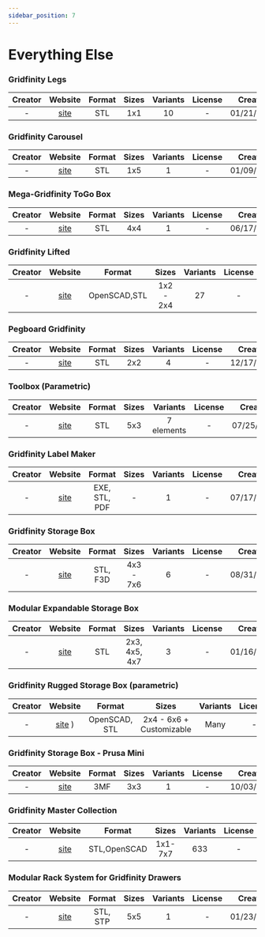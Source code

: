 ```yaml
---
sidebar_position: 7
---
```


# Everything Else

### Gridfinity Legs
| Creator | Website | Format | Sizes | Variants | License | Created |
| :-: | :-: | :-: | :-: | :-: | :-: | :-: |
| - | [site](https://www.printables.com/model/729485-gridfinity-legs) | STL | 1x1 | 10 | - | 01/21/2024 |

### Gridfinity Carousel
| Creator | Website | Format | Sizes | Variants | License | Created |
| :-: | :-: | :-: | :-: | :-: | :-: | :-: |
| - | [site](https://www.printables.com/model/698402-gridfinity-carousel) | STL | 1x5 | 1 | - | 01/09/2024 |

### Mega-Gridfinity ToGo Box
| Creator | Website | Format | Sizes | Variants | License | Created |
| :-: | :-: | :-: | :-: | :-: | :-: | :-: |
| - | [site](https://thangs.com/designer/ww9a/3d-model/Mega-Gridfinity%2520ToGo%2520Box-65503) | STL | 4x4 | 1 | - | 06/17/2022 |

### Gridfinity Lifted
| Creator | Website | Format | Sizes | Variants | License | Created |
| :-: | :-: | :-: | :-: | :-: | :-: | :-: |
| - | [site](https://www.printables.com/model/300982-gridfinity-lifted) | OpenSCAD,STL | 1x2 - 2x4 | 27 | - | 10/26/2022 |

### Pegboard Gridfinity
| Creator | Website | Format | Sizes | Variants | License | Created |
| :-: | :-: | :-: | :-: | :-: | :-: | :-: |
| - | [site](https://thangs.com/designer/evanmeltzer/3d-model/Peg%20Board%20Gridfinity%20Bin%20System-509457) | STL | 2x2 | 4 | - | 12/17/2022 |

### Toolbox (Parametric)
| Creator | Website | Format | Sizes | Variants | License | Created |
| :-: | :-: | :-: | :-: | :-: | :-: | :-: |
| - | [site](https://thangs.com/designer/jaswlodarczyk/3d-model/Gridfinity%2520Toolbox%2520%28Parametric%29-67053) | STL | 5x3 | 7 elements | - | 07/25/2022 |

### Gridfinity Label Maker
| Creator | Website | Format | Sizes | Variants | License | Created |
| :-: | :-: | :-: | :-: | :-: | :-: | :-: |
| - | [site](https://www.printables.com/model/525297-gridfinity-label-maker) | EXE, STL, PDF | - | 1 | - | 07/17/2023 |

### Gridfinity Storage Box
| Creator | Website | Format | Sizes | Variants | License | Created |
| :-: | :-: | :-: | :-: | :-: | :-: | :-: |
| - | [site](https://www.printables.com/model/543553-gridfinity-storage-box-by-pred) | STL, F3D | 4x3 - 7x6 | 6 | - | 08/31/2023 |

### Modular Expandable Storage Box
| Creator | Website | Format | Sizes | Variants | License | Created |
| :-: | :-: | :-: | :-: | :-: | :-: | :-: |
| - | [site](https://www.printables.com/model/369813-fully-printable-gridfinity-box-parametric) | STL | 2x3, 4x5, 4x7 | 3 | - | 01/16/2023 |

### Gridfinity Rugged Storage Box (parametric)
| Creator | Website | Format | Sizes | Variants | License | Created |
| :-: | :-: | :-: | :-: | :-: | :-: | :-: |
| - | [site](https://www.printables.com/model/757297-gridfinity-rugged-storage-box-parametric-and-custo) ) | OpenSCAD, STL | 2x4 - 6x6 + Customizable | Many | - | 02/14/2024 |

### Gridfinity Storage Box - Prusa Mini
| Creator | Website | Format | Sizes | Variants | License | Created |
| :-: | :-: | :-: | :-: | :-: | :-: | :-: |
| - | [site](https://www.printables.com/model/556604-gridfinity-storage-box-by-pred-for-prusamini) | 3MF | 3x3 | 1 | - | 10/03/2023 |

### Gridfinity Master Collection
| Creator | Website | Format | Sizes | Variants | License | Created |
| :-: | :-: | :-: | :-: | :-: | :-: | :-: |
| - | [site](https://www.printables.com/model/242711-gridfinity-master-collection) | STL,OpenSCAD | 1x1-7x7 | 633 | - | 03/21/2024 |

### Modular Rack System for Gridfinity Drawers
| Creator | Website | Format | Sizes | Variants | License | Created |
| :-: | :-: | :-: | :-: | :-: | :-: | :-: |
| - | [site](https://makerworld.com/en/models/85205) | STL, STP | 5x5 | 1 | - | 01/23/2024 |
